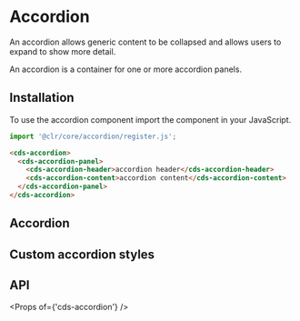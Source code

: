 
<Meta title="Components (Preview)/Accordion/Getting Started" />

# Accordion

An accordion allows generic content to be collapsed and allows users to expand to show more detail.

An accordion is a container for one or more accordion panels.

## Installation

To use the accordion component import the component in your JavaScript.

```typescript
import '@clr/core/accordion/register.js';
```

```html
<cds-accordion>
  <cds-accordion-panel>
    <cds-accordion-header>accordion header</cds-accordion-header>
    <cds-accordion-content>accordion content</cds-accordion-content>
  </cds-accordion-panel>
</cds-accordion>
```

## Accordion

<Preview>
  <Story id="components-preview-accordion-stories--basic-accordion" />
</Preview>

## Custom accordion styles

<Preview>
  <Story id="components-preview-accordion-stories--custom-styles" />
</Preview>

## API

<Props of={'cds-accordion'} />
